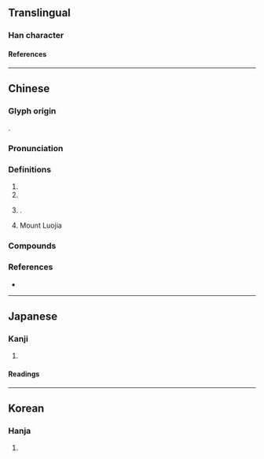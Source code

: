 {{character info}}
{{character info|0xf917}}
==Translingual==

===Han character===
{{Han char|rn=96|rad=玉|as=06|sn=10|four=17164|canj=MGHER|ids=⿰𤣩各}}

====References====
{{Han ref|kx=0730.270|dkj=20953|dj=1142.110|hdz=21112.090|uh=73DE|ud=29662|bh=AF5F|bd=44895}}
{{Han ref|uh=F917}}

----

==Chinese==
{{zh-forms}}

===Glyph origin===
{{Han etym}}

{{Han compound|王|各|c1=s|c2=p|t1=jade|ls=psc}}.

===Pronunciation===
{{zh-pron
|m=luò
|c=lok3,lok6
|mc=y
|oc=y
|cat=
}}

===Definitions===
{{zh-hanzi}}

# {{zh-used|賽璐珞}}
# {{zh-used|瓔珞}}
# {{surname|zh|nodot=1}}.
# {{lb|zh|Wuhan|geography}} Mount Luojia

===Compounds===
{{zh-der|珞巴族|珞珞|瓔珞|瓔珞木|賽璐珞|珞珈山|珞南|珞巴|珞獅路|珞珈雅苑}}

===References===
* {{R:yue:Hanzi}}

----

==Japanese==

===Kanji===
{{ja-kanji|grade=|rs=玉06}}

# {{rfdef|ja|sort=玉06}}

====Readings====
{{ja-readings
|goon=らく
|kanon=らく
|kun=}}

----

==Korean==

===Hanja===
{{ko-hanja|hangeul=[[락]]>[[낙]]|eumhun=|rv=rak>nak|mr=rak>nak|y=lak>nak}}

# {{rfdef|ko|sort=玉06}}